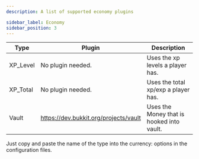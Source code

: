```yaml
---
description: A list of supported economy plugins

sidebar_label: Economy
sidebar_position: 3
---
```


| Type     | Plugin                                | Description                               |
|----------|---------------------------------------|-------------------------------------------|
| XP_Level | No plugin needed.                     | Uses the xp levels a player has.          |
| XP_Total | No plugin needed.                     | Uses the total xp/exp a player has.       |
| Vault    | https://dev.bukkit.org/projects/vault | Uses the Money that is hooked into vault. |

Just copy and paste the name of the type into the currency: options in the configuration files.